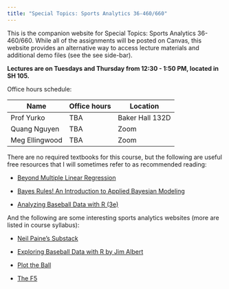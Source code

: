 ```yaml
---
title: "Special Topics: Sports Analytics 36-460/660"
---
```


This is the companion website for Special Topics: Sports Analytics 36-460/660. While all of the assignments will be posted on Canvas, this website provides an alternative way to access lecture materials and additional demo files (see the see side-bar).

__Lectures are on Tuesdays and Thursday from 12:30 - 1:50 PM, located in SH 105.__

Office hours schedule:

| Name                 | Office hours       | Location        |
|----------------------|--------------------|-----------------|
| Prof Yurko           | TBA  | Baker Hall 132D |
| Quang Nguyen      | TBA  | Zoom            |
| Meg Ellingwood     | TBA  | Zoom            |


There are no required textbooks for this course, but the following are useful free resources that I will sometimes refer to as recommended reading:

+ [Beyond Multiple Linear Regression](https://bookdown.org/roback/bookdown-BeyondMLR/)

+ [Bayes Rules! An Introduction to Applied Bayesian Modeling](https://www.bayesrulesbook.com/)

+ [Analyzing Baseball Data with R (3e)](https://beanumber.github.io/abdwr3e/)

And the following are some interesting sports analytics websites (more are listed in course syllabus):

+ [Neil Paine's Substack](https://neilpaine.substack.com/)

+ [Exploring Baseball Data with R by Jim Albert](https://baseballwithr.wordpress.com/)

+ [Plot the Ball](https://www.plottheball.com/)

+ [The F5](https://thef5.substack.com/)


